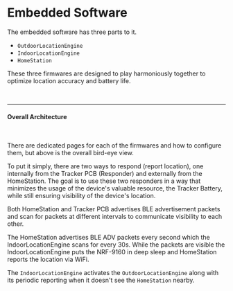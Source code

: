 
# Embedded Software

The embedded software has three parts to it.

- `OutdoorLocationEngine`
- `IndoorLocationEngine`
- `HomeStation`

These three firmwares are designed to play harmoniously together to optimize location accuracy and battery life.


<br/>
<hr/>

#### Overall Architecture

<br/>

<ImageProvider lightImage={embdeddedArchitectureLight} darkImage={embdeddedArchitectureDark}/>

There are dedicated pages for each of the firmwares and how to configure them, but above is the overall bird-eye view.

To put it simply, there are two ways to respond (report location), one internally from the Tracker PCB (Responder)
and externally from the HomeStation. The goal is to use these two responders in a way that minimizes the usage of the device's valuable resource,
the Tracker Battery, while still ensuring visibility of the device's location.

Both HomeStation and Tracker PCB advertises BLE advertisement packets and scan for packets at different intervals to communicate visibility to each other.

The HomeStation advertises BLE ADV packets every second which the IndoorLocationEngine scans for every 30s. While the packets
are visible the IndoorLocationEngine puts the NRF-9160 in deep sleep and HomeStation reports the location via WiFi.

The `IndoorLocationEngine` activates the `OutdoorLocationEngine` along with its periodic reporting when it doesn't see the `HomeStation` nearby.
